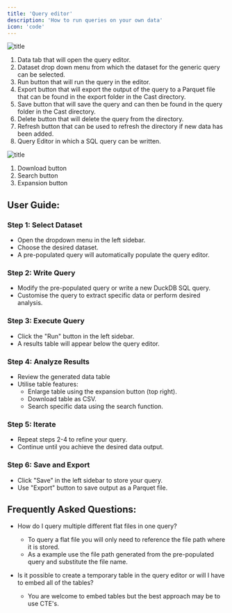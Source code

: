 ```yaml
---
title: 'Query editor'
description: 'How to run queries on your own data'
icon: 'code'
---
```


![title](images/query_editor.png)

1. Data tab that will open the query editor.
2. Dataset drop down menu from which the dataset for the generic query can be selected. 
3. Run button that will run the query in the editor. 
4. Export button that will export the output of the query to a Parquet file that can be found in the export folder in the Cast directory.  
5. Save button that will save the query and can then be found in the query folder in the Cast directory. 
6. Delete button that will delete the query from the directory. 
7. Refresh button that can be used to refresh the directory if new data has been added. 
8. Query Editor in which a SQL query can be written. 

![title](images/query_output.png)

1. Download button
2. Search button
3. Expansion button

## User Guide:

### Step 1: Select Dataset
- Open the dropdown menu in the left sidebar.
- Choose the desired dataset.
- A pre-populated query will automatically populate the query editor.

### Step 2: Write Query
- Modify the pre-populated query or write a new DuckDB SQL query.
- Customise the query to extract specific data or perform desired analysis.

### Step 3: Execute Query
- Click the "Run" button in the left sidebar.
- A results table will appear below the query editor.

### Step 4: Analyze Results
- Review the generated data table
- Utilise table features:
  - Enlarge table using the expansion button (top right).
  - Download table as CSV.
  - Search specific data using the search function.

### Step 5: Iterate
- Repeat steps 2-4 to refine your query.
- Continue until you achieve the desired data output.

### Step 6: Save and Export

- Click "Save" in the left sidebar to store your query.
- Use "Export" button to save output as a Parquet file.


## Frequently Asked Questions:

- How do I query multiple different flat files in one query?
    - To query a flat file you will only need to reference the file path where it is stored. 
    - As a example use the file path generated from the pre-populated query and substitute the file name. 

- Is it possible to create a temporary table in the query editor or will I have to embed all of the tables?
    - You are welcome to embed tables but the best approach may be to use CTE's. 







